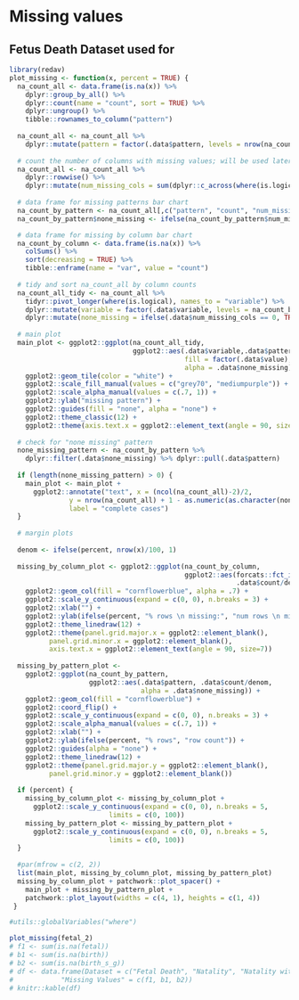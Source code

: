 # Missing values

## Fetus Death Dataset used for 

```r
library(redav)
plot_missing <- function(x, percent = TRUE) {	
  na_count_all <- data.frame(is.na(x)) %>%	
    dplyr::group_by_all() %>%	
    dplyr::count(name = "count", sort = TRUE) %>%	
    dplyr::ungroup() %>%	
    tibble::rownames_to_column("pattern")	
  
  na_count_all <- na_count_all %>% 
    dplyr::mutate(pattern = factor(.data$pattern, levels = nrow(na_count_all):1))
  
  # count the number of columns with missing values; will be used later to determine if there's a "none missing" pattern	
  na_count_all <- na_count_all %>% 	
    dplyr::rowwise() %>%	
    dplyr::mutate(num_missing_cols = sum(dplyr::c_across(where(is.logical))))	
  
  # data frame for missing patterns bar chart	
  na_count_by_pattern <- na_count_all[,c("pattern", "count", "num_missing_cols")]
  na_count_by_pattern$none_missing <- ifelse(na_count_by_pattern$num_missing_cols == 0, TRUE, FALSE)

  # data frame for missing by column bar chart	
  na_count_by_column <- data.frame(is.na(x)) %>%	
    colSums() %>% 	
    sort(decreasing = TRUE) %>% 	
    tibble::enframe(name = "var", value = "count")	
  
  # tidy and sort na_count_all by column counts	
  na_count_all_tidy <- na_count_all %>% 	
    tidyr::pivot_longer(where(is.logical), names_to = "variable") %>%	
    dplyr::mutate(variable = factor(.data$variable, levels = na_count_by_column$var))  %>% 	
    dplyr::mutate(none_missing = ifelse(.data$num_missing_cols == 0, TRUE, FALSE))	
  
  # main plot
  main_plot <- ggplot2::ggplot(na_count_all_tidy, 
                               ggplot2::aes(.data$variable,.data$pattern, 
                                            fill = factor(.data$value), 
                                            alpha = .data$none_missing)) +	
    ggplot2::geom_tile(color = "white") +	
    ggplot2::scale_fill_manual(values = c("grey70", "mediumpurple")) +	
    ggplot2::scale_alpha_manual(values = c(.7, 1)) +	
    ggplot2::ylab("missing pattern") +	
    ggplot2::guides(fill = "none", alpha = "none") +	
    ggplot2::theme_classic(12) +
    ggplot2::theme(axis.text.x = ggplot2::element_text(angle = 90, size=7))
  
  # check for "none missing" pattern
  none_missing_pattern <- na_count_by_pattern %>%
    dplyr::filter(.data$none_missing) %>% dplyr::pull(.data$pattern)
  
  if (length(none_missing_pattern) > 0) {	
    main_plot <- main_plot +	
      ggplot2::annotate("text", x = (ncol(na_count_all)-2)/2,	
               y = nrow(na_count_all) + 1 - as.numeric(as.character(none_missing_pattern)),	
               label = "complete cases")	
  }	
  
  # margin plots
  
  denom <- ifelse(percent, nrow(x)/100, 1)
  
  missing_by_column_plot <- ggplot2::ggplot(na_count_by_column,
                                            ggplot2::aes(forcats::fct_inorder(.data$var),
                                                         .data$count/denom)) +	
    ggplot2::geom_col(fill = "cornflowerblue", alpha = .7) +
    ggplot2::scale_y_continuous(expand = c(0, 0), n.breaks = 3) +	
    ggplot2::xlab("") +
    ggplot2::ylab(ifelse(percent, "% rows \n missing:", "num rows \n missing:")) +	
    ggplot2::theme_linedraw(12) + 	
    ggplot2::theme(panel.grid.major.x = ggplot2::element_blank(),	
          panel.grid.minor.x = ggplot2::element_blank(),
          axis.text.x = ggplot2::element_text(angle = 90, size=7))	
  
  missing_by_pattern_plot <- 
    ggplot2::ggplot(na_count_by_pattern, 
                    ggplot2::aes(.data$pattern, .data$count/denom, 
                                 alpha = .data$none_missing)) +
    ggplot2::geom_col(fill = "cornflowerblue") +
    ggplot2::coord_flip() +
    ggplot2::scale_y_continuous(expand = c(0, 0), n.breaks = 3) +
    ggplot2::scale_alpha_manual(values = c(.7, 1)) +
    ggplot2::xlab("") +
    ggplot2::ylab(ifelse(percent, "% rows", "row count")) +
    ggplot2::guides(alpha = "none") +
    ggplot2::theme_linedraw(12) +
    ggplot2::theme(panel.grid.major.y = ggplot2::element_blank(), 
          panel.grid.minor.y = ggplot2::element_blank())
  
  if (percent) {	
    missing_by_column_plot <- missing_by_column_plot +
      ggplot2::scale_y_continuous(expand = c(0, 0), n.breaks = 5,
                         limits = c(0, 100))	
    missing_by_pattern_plot <- missing_by_pattern_plot +
      ggplot2::scale_y_continuous(expand = c(0, 0), n.breaks = 5,
                         limits = c(0, 100))	
  }
  
  #par(mfrow = c(2, 2))
  list(main_plot, missing_by_column_plot, missing_by_pattern_plot)
  missing_by_column_plot + patchwork::plot_spacer() +
    main_plot + missing_by_pattern_plot +
    patchwork::plot_layout(widths = c(4, 1), heights = c(1, 4))
 }

#utils::globalVariables("where")
```

```r
plot_missing(fetal_2)
# f1 <- sum(is.na(fetal))
# b1 <- sum(is.na(birth))
# b2 <- sum(is.na(birth_s_g))
# df <- data.frame(Dataset = c("Fetal Death", "Natality", "Natality with gender and state"),
#            "Missing Values" = c(f1, b1, b2))
# knitr::kable(df)
```

